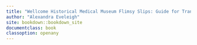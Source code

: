```yaml
---
title: "Wellcome Historical Medical Museum Flimsy Slips: Guide for Transcribers"
author: "Alexandra Eveleigh"
site: bookdown::bookdown_site
documentclass: book
classoption: openany
---
```

